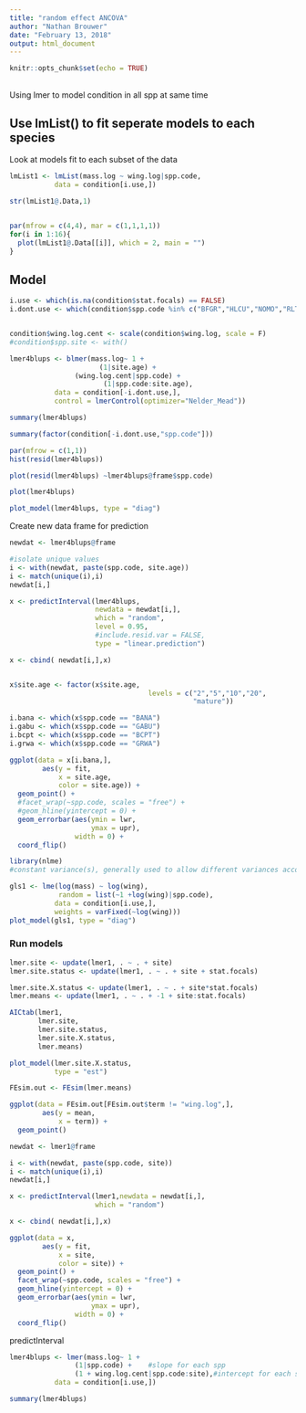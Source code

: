 ```yaml
---
title: "random effect ANCOVA"
author: "Nathan Brouwer"
date: "February 13, 2018"
output: html_document
---
```


```r
knitr::opts_chunk$set(echo = TRUE)
```

## 

Using lmer to model condition in all spp at same time






## Use lmList() to fit seperate models to each species

Look at models fit to each subset of the data

```r

lmList1 <- lmList(mass.log ~ wing.log|spp.code,
           data = condition[i.use,])

str(lmList1@.Data,1)


par(mfrow = c(4,4), mar = c(1,1,1,1))
for(i in 1:16){
  plot(lmList1@.Data[[i]], which = 2, main = "")
}

```



## Model

```r
i.use <- which(is.na(condition$stat.focals) == FALSE)
i.dont.use <- which(condition$spp.code %in% c("BFGR","HLCU","NOMO","RLTH","YFGR"))


condition$wing.log.cent <- scale(condition$wing.log, scale = F)
#condition$spp.site <- with()
```



```r

lmer4blups <- blmer(mass.log~ 1 + 
                      (1|site.age) +
                (wing.log.cent|spp.code) +
                       (1|spp.code:site.age),
           data = condition[-i.dont.use,],
           control = lmerControl(optimizer="Nelder_Mead"))

summary(lmer4blups)

summary(factor(condition[-i.dont.use,"spp.code"]))
```


```r
par(mfrow = c(1,1))
hist(resid(lmer4blups))

plot(resid(lmer4blups) ~lmer4blups@frame$spp.code)

plot(lmer4blups)

plot_model(lmer4blups, type = "diag")
```



Create new data frame for prediction
```r
newdat <- lmer4blups@frame

#isolate unique values
i <- with(newdat, paste(spp.code, site.age))
i <- match(unique(i),i)
newdat[i,]
```

```r
x <- predictInterval(lmer4blups,
                     newdata = newdat[i,],
                     which = "random",
                     level = 0.95,
                     #include.resid.var = FALSE,
                     type = "linear.prediction")

x <- cbind( newdat[i,],x)


x$site.age <- factor(x$site.age,
                                  levels = c("2","5","10","20",
                                             "mature"))
```




```r
i.bana <- which(x$spp.code == "BANA")
i.gabu <- which(x$spp.code == "GABU")
i.bcpt <- which(x$spp.code == "BCPT")
i.grwa <- which(x$spp.code == "GRWA")

ggplot(data = x[i.bana,],
        aes(y = fit,
            x = site.age,
            color = site.age)) +
  geom_point() +
  #facet_wrap(~spp.code, scales = "free") +
  #geom_hline(yintercept = 0) +
  geom_errorbar(aes(ymin = lwr,
                    ymax = upr),
                width = 0) +
  coord_flip()
```



















```r
library(nlme)
#constant variance(s), generally used to allow different variances according to the levels of a classification factor

gls1 <- lme(log(mass) ~ log(wing), 
            random = list(~1 +log(wing)|spp.code),
           data = condition[i.use,],
           weights = varFixed(~log(wing)))
plot_model(gls1, type = "diag")
```


### Run models 

```r
lmer.site <- update(lmer1, . ~ . + site)
lmer.site.status <- update(lmer1, . ~ . + site + stat.focals)

lmer.site.X.status <- update(lmer1, . ~ . + site*stat.focals)
lmer.means <- update(lmer1, . ~ . + -1 + site:stat.focals)

```


```r
AICtab(lmer1,
       lmer.site,
       lmer.site.status,
       lmer.site.X.status,
       lmer.means)


```

```r
plot_model(lmer.site.X.status,
           type = "est")

FEsim.out <- FEsim(lmer.means)

ggplot(data = FEsim.out[FEsim.out$term != "wing.log",],
        aes(y = mean,
            x = term)) +
  geom_point()


```

```r
newdat <- lmer1@frame

i <- with(newdat, paste(spp.code, site))
i <- match(unique(i),i)
newdat[i,]

x <- predictInterval(lmer1,newdata = newdat[i,],
                     which = "random")

x <- cbind( newdat[i,],x)

```


```r
ggplot(data = x,
        aes(y = fit,
            x = site,
            color = site)) +
  geom_point() +
  facet_wrap(~spp.code, scales = "free") +
  geom_hline(yintercept = 0) +
  geom_errorbar(aes(ymin = lwr,
                    ymax = upr),
                width = 0) +
  coord_flip()
```


predictInterval






```r

lmer4blups <- lmer(mass.log~ 1 + 
                (1|spp.code) +    #slope for each spp
                (1 + wing.log.cent|spp.code:site),#intercept for each spp
           data = condition[i.use,])

summary(lmer4blups)
```

